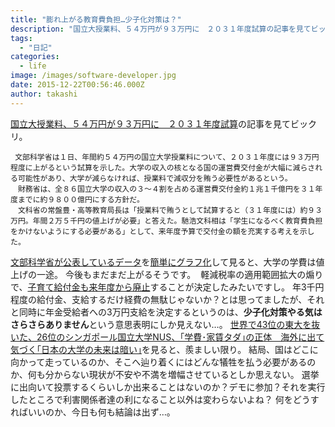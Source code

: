 ```yaml
---
title: "膨れ上がる教育費負担…少子化対策は？"
description: "国立大授業料、５４万円が９３万円に　２０３１年度試算の記事を見てビックリ。 文部科学省は１日、年間約５４万円の国立大学授業料について、２０３１年度には９３万円程..."
tags:
  - "日記"
categories:
  - life
image: /images/software-developer.jpg
date: 2015-12-22T00:56:46.000Z
author: takashi
---
```



<a href="http://www.asahi.com/articles/ASHD15H4PHD1UTIL03D.html">国立大授業料、５４万円が９３万円に　２０３１年度試算</a>の記事を見てビックリ。
<pre><code> 文部科学省は１日、年間約５４万円の国立大学授業料について、２０３１年度には９３万円程度に上がるという試算を示した。大学の収入の核となる国の運営費交付金が大幅に減らされる可能性があり、大学が減らなければ、授業料で減収分を賄う必要性があるという。
　財務省は、全８６国立大学の収入の３〜４割を占める運営費交付金約１兆１千億円を３１年度までに約９８００億円にする方針だ。
　文科省の常盤豊・高等教育局長は「授業料で賄うとして試算すると（３１年度には）約９３万円。年間２万５千円の値上げが必要」と答えた。馳浩文科相は「学生になるべく教育費負担をかけないようにする必要がある」として、来年度予算で交付金の額を充実する考えを示した。
</code></pre>
<a href="http://www.mext.go.jp/b_menu/shingi/kokuritu/005/gijiroku/06052921/005/002.htm">文部科学省が公表しているデータ</a>を<a href="http://blog.rinka-blossom.com/matplotlibnohuontoshe-ding/">簡単にグラフ化</a>して見ると、大学の学費は値上げの一途。
今後もまだまだ上がるそうです。
<img src="https://farm6.staticflickr.com/5703/23439509492_98fdb9472a_z_d.jpg" alt="" />
軽減税率の適用範囲拡大の煽りで、<a href="http://irorio.jp/nagasawamaki/20151217/288799/">子育て給付金も来年度から廃止</a>することが決定したみたいですし。
年3千円程度の給付金、支給するだけ経費の無駄じゃないか？とは思ってましたが、それと同時に年金受給者への3万円支給を決定するというのは、<strong>少子化対策やる気はさらさらありません</strong>という意思表明にしか見えない…。
<a href="http://toyokeizai.net/articles/-/94995?display=b">世界で43位の東大を抜いた、26位のシンガポール国立大学NUS、｢学費･家賃タダ｣の正体　海外に出て気づく｢日本の大学の未来は暗い｣</a>を見ると、羨ましい限り。
結局、国はどこに向かって走っているのか、そこへ辿り着くにはどんな犠牲を払う必要があるのか、何も分からない現状が不安や不満を増幅させているとしか思えない。
選挙に出向いて投票するくらいしか出来ることはないのか？デモに参加？それを実行したところで利害関係者達の利になること以外は変わらないよね？
何をどうすればいいのか、今日も何も結論は出ず…。